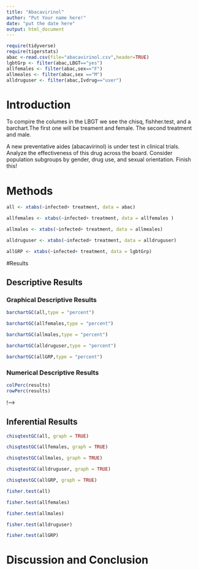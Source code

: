 ```yaml
---
title: "Abacavirinol"
author: "Put Your name here!"
date: "put the date here"
output: html_document
---
```


```r
require(tidyverse)
require(tigerstats)
abac <-read.csv(file="abacavirinol.csv",header=TRUE)
lgbtGrp <- filter(abac,LBGT=="yes")
allfemales <- filter(abac,sex=="F")
allmeales <- filter(abac,sex =="M")
alldruguser <- filter(abac,Ivdrug=="user")
```


# Introduction
To compire the columes in the LBGT we see the chisq, fishher.test, and a barchart.The first one will be treament and female. The second treatment and male.
<!--In this section you explain what you are trying to show.  Where did the data come from?  What is the research or other question you are trying to answer?.  If you skimp in this section expect to be marked down in your grade. Paint a picture of the project a couple of paragraphs is expected!-->

A new  preventative aides (abacavirinol) is under test in clinical trials. Analyze the effectiveness of this drug across the board. Consider population subgroups by gender, drug use, and sexual orientation. Finish this!

# Methods

```r
all <- xtabs(~infected+ treatment, data = abac)
```

```r
allfemales <- xtabs(~infected+ treatment, data = allfemales )
```

```r
allmales <- xtabs(~infected+ treatment, data = allmeales)
```

```r
alldruguser <- xtabs(~infected+ treatment, data = alldruguser)
```

```r
allGRP <- xtabs(~infected+ treatment, data = lgbtGrp)
```

<!--Decide on your methods:  use "variable analysis" or other appropriate descriptors.  Make sure to choose at least one graphical method and at least one numerical method. Discuss what data manipulations may be needed for example subsetting or other binning procedures and what sort of graphical displays and inferential tools will be used!-->

#Results

<!--Divide this section into two sub-sections:  One for your descriptive  results and one for your inferential results.!-->

## Descriptive Results

### Graphical Descriptive Results
```r
barchartGC(all,type = "percent")
```

```r
barchartGC(allfemales,type = "percent")
```

```r
barchartGC(allmales,type = "percent")
```

```r
barchartGC(alldruguser,type = "percent")
```

```r
barchartGC(allGRP,type = "percent")
```



<!--Graphical results here.  Make sure to show your code.  Provide appropriate labels for axes, giving units if possible, and provide a good title for the graph, too.  Use the graphical results to describe the patterns if any that exist in the data as focused toward the research question. Bottom line is to explain the features of the graph that are relevant to conforming or departing to what is expected by your null hypothesis !-->

### Numerical Descriptive Results

```r
colPerc(results)
rowPerc(results)
```


!-->

## Inferential Results
```r
chisqtestGC(all, graph = TRUE)

```

```r
chisqtestGC(allfemales, graph = TRUE)
```

```r
chisqtestGC(allmales, graph = TRUE)
```

```r
chisqtestGC(alldruguser, graph = TRUE)
```

```r
chisqtestGC(allGRP, graph = TRUE)
```


```r
fisher.test(all)
```

```r
fisher.test(allfemales)
```

```r
fisher.test(allmales)
```

```r
fisher.test(alldruguser)
```

```r
fisher.test(allGRP)
```


<!--State hypothesis clearly.  Make sure your discussion of the inferential test covers all the aspects that the test output produces, such as test statistic, p-value etc.  Make a decision about the null hypothesis, explain the assumptions on which the selected test/procedure was based, and why the chosen procedure satisfys the assumptions and is appropriate to answer the research question!-->


# Discussion and Conclusion

<!--Discussion and conclusion here.  If you found a relationship be sure to consider whether the relationship occurs because one of the variavbles causes the other, or whether they perhasps are related for some other reason.  Watch the chapter 6 videos from the GeorgeTown videos collection.!-->


